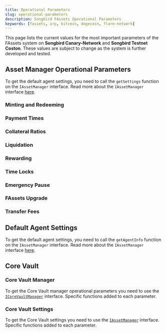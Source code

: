 ```yaml
---
title: Operational Parameters
slug: operational-parameters
description: Songbird FAssets Operational Parameters
keywords: [fassets, xrp, bitcoin, dogecoin, flare-network]
---
```




This page lists the current values for the most important parameters of the FAssets system on **Songbird Canary-Network** and **Songbird Testnet Coston**. These values are subject to change as the system is further developed and tested.

## Asset Manager Operational Parameters

To get the default agent settings, you need to call the `getSettings` function on the `IAssetManager` interface. Read more about the `IAssetManager` interface [here](/fassets/reference/IAssetManager).

### Minting and Redeeming

<OperationalParameters sectionTitle="Minting and Redeeming" />

### Payment Times

<OperationalParameters sectionTitle="Payment Times" />

### Collateral Ratios

<OperationalParameters sectionTitle="Collateral Ratios" />

### Liquidation

<OperationalParameters sectionTitle="Liquidation" />

### Rewarding

<OperationalParameters sectionTitle="Rewarding" />

### Time Locks

<OperationalParameters sectionTitle="Time Locks" />

### Emergency Pause

<OperationalParameters sectionTitle="Emergency Pause" />

### FAssets Upgrade

<OperationalParameters sectionTitle="FAssets Upgrade" />

### Transfer Fees

<OperationalParameters sectionTitle="Transfer Fees" />

## Default Agent Settings

To get the default agent settings, you need to call the `getAgentInfo` function on the `IAssetManager` interface. Read more about the `IAssetManager` interface [here](/fassets/reference/IAssetManager).

<OperationalParameters sectionTitle="Default Agent Settings" />

## Core Vault

### Core Vault Manager

To get the Core Vault manager operational parameters you need to use the [`ICoreVaultManager`](/fassets/reference/ICoreVaultManager) interface. Specific functions added to each parameter.

<OperationalParameters sectionTitle="Core Vault Manager" hideBtc hideDoge />

### Core Vault Settings

To get the Core Vault settings you need to use the [`IAssetManager`](/fassets/reference/IAssetManager) interface. Specific functions added to each parameter.

<OperationalParameters sectionTitle="Core Vault Settings" hideBtc hideDoge />
